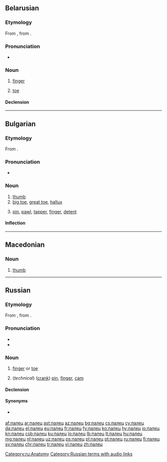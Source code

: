 ==Belarusian==
{{wikipedia|lang=be}}

===Etymology===
From {{etyl|orv|be}} {{m|orv|пальць}}, from {{etyl|sla-pro|be}} {{m|sla-pro|*palьcь||thumb, finger}}.

===Pronunciation===
* {{audio|Be-палец.ogg|Audio|lang=be}}

===Noun===
{{be-noun|g=m|tr=pálec}}

# {{context|anatomy|lang=be}} [[finger]]
# {{context|anatomy|lang=be}} [[toe]]

====Declension====
{{be-decl-noun|па́лец|па́льцы|па́льца|па́льцаў|па́льцу|па́льцам|па́лец|па́льцы|па́льцам|па́льцамі|па́льцы|па́льцах}}

----

==Bulgarian==

===Etymology===
From {{inh|bg|sla-pro|*palьcь}}.

===Pronunciation===
* {{IPA|/ˈpalɛts/|lang=bg}}

===Noun===
{{bg-noun|g=m|tr=pálec}}

# [[thumb]]
# [[big toe]], [[great toe]], [[hallux]]
# {{context|technology|lang=bg}} [[pin]], [[pawl]], [[tapper]], [[finger]], [[detent]]

====Inflection====
{{bg-noun-m-k/ets|пал}}

----

==Macedonian==

===Noun===
{{mk-noun|m}}

# [[thumb]]

----

==Russian==

===Etymology===
From {{etyl|orv|ru}} {{m|orv|пальць}}, from {{etyl|sla-pro|ru}} {{m|sla-pro|*palьcь||thumb, finger}}.

===Pronunciation===
* {{IPA|/ˈpalʲɪt͡s/|lang=ru}}
* {{audio|Ru-палец.ogg|Audio|lang=ru}}

===Noun===
{{ru-noun|па́лец|m-in|па́льца|па́льцы}}

# [[finger]] or [[toe]]
#: {{ux|ru|па́лец ноги́|toe|inline=1}}
#: {{ux|ru|большо́й па́лец|[[thumb]]; [[big toe]]|inline=1}}
#: {{ux|ru|указа́тельный па́лец|[[forefinger]], [[index finger]]|inline=1}}
#: {{ux|ru|сре́дний па́лец|[[middle finger]]|inline=1}}
#: {{ux|ru|безымя́нный па́лец|[[ring finger]]|inline=1}}
#: {{ux|ru|мизи́нец|[[little finger]], [[little toe]]|inline=1}}
#: {{ux|ru|[[предохранительный|предохрани́тельный]] ([[резиновый|рези́новый]]) па́лец|[[finger stall]]|inline=1}}
#: {{ux|ru|па́лец [[о]] па́лец [[не]] [[ударить|уда́рить]]|not to lift a finger|inline=1}}
#: {{ux|ru|па́льцем [[не]] [[шевелить|шевельну́ть]]|not to lift a finger|inline=1}}
#: {{ux|ru|[[он|ему́]] па́льца [[в]] [[рот]] [[не]] [[класть|клади́]]|he is not to be trifled with (watch your step with him)|inline=1}}
#: {{ux|ru|[[смотреть|смотре́ть]] [[сквозь]] па́льцы [[на]] [[что-либо]]|to look through one’s fingers at something; to wink at something|inline=1}}
#: {{ux|ru|[[обвести|обвести́]] [[вокруг|вокру́г]] па́льца|to [[cheat]], to [[dupe]], to [[deceive]], to [[take]] in|inline=1}}
#: {{ux|ru|[[он]] па́льцем [[никто|никого́]] [[не]] [[трогать|тро́нет]]|he wouldn’t hurt a fly|inline=1}}
#: {{ux|ru|[[высосать|вы́сосать]] [[из]] па́льца [[что-либо]]|to [[fabricate]] something; to [[dream]] the whole thing up|inline=1}}
#: {{ux|ru|[[знать]] [[что-либо]] [[как]] [[свой|свои́]] [[пять]] па́льцев|to have something at one’s fingertips; to know something backwards and forwards, to know something like the back of one’s hand|inline=1}}
#: {{ux|ru|[[попасть|попа́сть]] па́льцем [[в]] [[небо|не́бо]]|to be wide of the mark|inline=1}}
#: {{ux|ru|[[пока́зывать]] ''or'' [[указывать|ука́зывать]] па́льцем [[на]] ''+ acc.''|to point one’s finger at|inline=1}}
#: {{ux|ru|[[знать]] [[как]] [[свой|свои́]] [[пять]] па́льцев|to have at one’s fingertips|inline=1}}
#: {{ux|ru|[[кость|ко́сти]] па́льцев|finger bones|inline=1}}
#: {{ux|ru|[[кость|ко́сти]] па́льцев [[нога|ног]]|toe bones|inline=1}}
# (''technical'') ([[crank]]) [[pin]], [[finger]], [[cam]]

====Declension====
{{ru-noun-table|па́лец|*}}

====Synonyms====
* {{l|ru|перст}} {{qualifier|dated or poetic}}

[[Category:ru:Anatomy]]
[[Category:Russian terms with audio links]]

[[af:палец]]
[[ar:палец]]
[[ast:палец]]
[[az:палец]]
[[bg:палец]]
[[cs:палец]]
[[cy:палец]]
[[da:палец]]
[[el:палец]]
[[eu:палец]]
[[fr:палец]]
[[fy:палец]]
[[ko:палец]]
[[hy:палец]]
[[io:палец]]
[[kn:палец]]
[[csb:палец]]
[[ku:палец]]
[[lo:палец]]
[[lb:палец]]
[[lt:палец]]
[[hu:палец]]
[[mg:палец]]
[[nl:палец]]
[[uz:палец]]
[[ps:палец]]
[[pl:палец]]
[[pt:палец]]
[[ru:палец]]
[[fi:палец]]
[[sv:палец]]
[[chr:палец]]
[[tr:палец]]
[[vi:палец]]
[[zh:палец]]